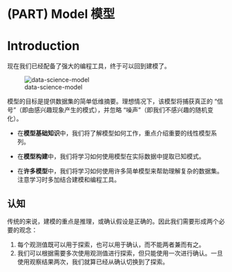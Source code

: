 # (PART) Model 模型 {-}

# Introduction {#model-intro}

现在我们已经配备了强大的编程工具，终于可以回到建模了。

![data-science-model](https://d33wubrfki0l68.cloudfront.net/e5bf2a8f4c787a12facbc0b4191fc82bd192f4c5/4e5d2/diagrams/data-science-model.png)

模型的目标是提供数据集的简单低维摘要。理想情况下，该模型将捕获真正的 “信号”（即由感兴趣现象产生的模式），并忽略 “噪声”（即我们不感兴趣的随机变化）。

- 在**模型基础知识**中，我们将了解模型如何工作，重点介绍重要的线性模型系列。

- 在**模型构建**中，我们将学习如何使用模型在实际数据中提取已知模式。

- 在**许多模型**中，我们将学习如何使用许多简单模型来帮助理解复杂的数据集。注意学习时多加结合建模和编程工具。

## 认知

传统的来说，建模的重点是推理，或确认假设是正确的。因此我们需要形成两个必要的观念：

1. 每个观测值既可以用于探索，也可以用于确认，而不能两者兼而有之。
2. 我们可以根据需要多次使用观测值进行探索，但只能使用一次进行确认。一旦使用观察结果两次，我们就算已经从确认切换到了探索。